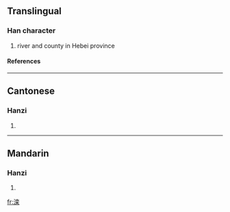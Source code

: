{{see|灤}}

==Translingual==
===Han character===
{{Han char|rn=85|rad=水|as=10|sn=13|four=|canj=水卜金木 (EYCD)}}
# river and county in Hebei province
====References====
{{Han ref|kx=0643.241|hdz=31704.010|uh=6EE6|ud=28390}}

----
==Cantonese==
===Hanzi===
{{yue-hanzi|jyut=|y=lyun4}}
# {{defn|Cantonese}}

----
==Mandarin==
===Hanzi===
{{cmn-hanzi|tra=灤|pin=[[luán]] (luan2)|wg=luan<sup>2</sup>}}
# {{defn|Mandarin}}

[[fr:滦]]